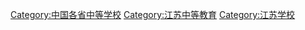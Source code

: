 [[Category:中国各省中等学校|Category:中国各省中等学校]]
[[Category:江苏中等教育|Category:江苏中等教育]]
[[Category:江苏学校|Category:江苏学校]]